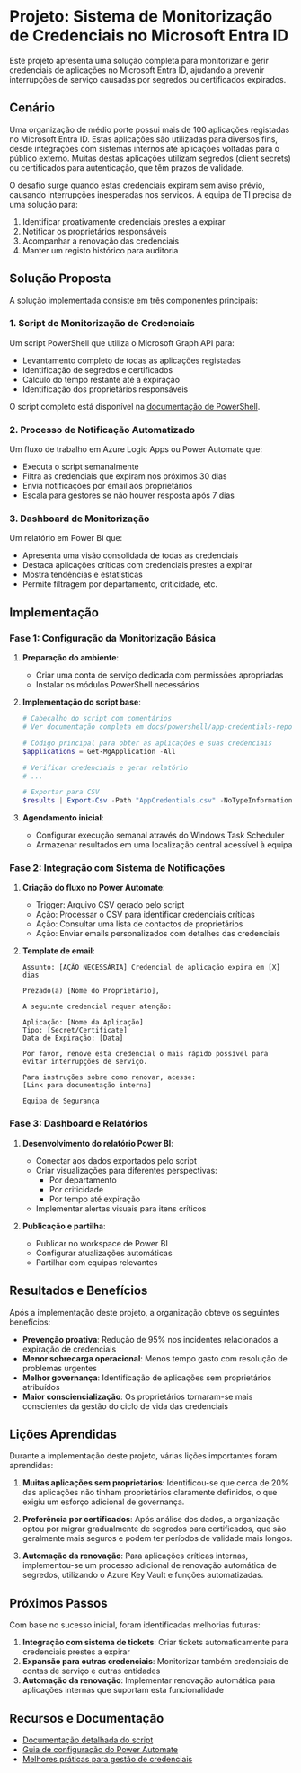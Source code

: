# Projeto: Sistema de Monitorização de Credenciais no Microsoft Entra ID

Este projeto apresenta uma solução completa para monitorizar e gerir credenciais de aplicações no Microsoft Entra ID, ajudando a prevenir interrupções de serviço causadas por segredos ou certificados expirados.

## Cenário

Uma organização de médio porte possui mais de 100 aplicações registadas no Microsoft Entra ID. Estas aplicações são utilizadas para diversos fins, desde integrações com sistemas internos até aplicações voltadas para o público externo. Muitas destas aplicações utilizam segredos (client secrets) ou certificados para autenticação, que têm prazos de validade.

O desafio surge quando estas credenciais expiram sem aviso prévio, causando interrupções inesperadas nos serviços. A equipa de TI precisa de uma solução para:

1. Identificar proativamente credenciais prestes a expirar
2. Notificar os proprietários responsáveis
3. Acompanhar a renovação das credenciais
4. Manter um registo histórico para auditoria

## Solução Proposta

A solução implementada consiste em três componentes principais:

### 1. Script de Monitorização de Credenciais

Um script PowerShell que utiliza o Microsoft Graph API para:
- Levantamento completo de todas as aplicações registadas
- Identificação de segredos e certificados
- Cálculo do tempo restante até a expiração
- Identificação dos proprietários responsáveis

O script completo está disponível na [documentação de PowerShell](../docs/powershell/app-credentials-report).

### 2. Processo de Notificação Automatizado

Um fluxo de trabalho em Azure Logic Apps ou Power Automate que:
- Executa o script semanalmente
- Filtra as credenciais que expiram nos próximos 30 dias
- Envia notificações por email aos proprietários
- Escala para gestores se não houver resposta após 7 dias

### 3. Dashboard de Monitorização

Um relatório em Power BI que:
- Apresenta uma visão consolidada de todas as credenciais
- Destaca aplicações críticas com credenciais prestes a expirar
- Mostra tendências e estatísticas
- Permite filtragem por departamento, criticidade, etc.

## Implementação

### Fase 1: Configuração da Monitorização Básica

1. **Preparação do ambiente**:
   - Criar uma conta de serviço dedicada com permissões apropriadas
   - Instalar os módulos PowerShell necessários

2. **Implementação do script base**:
   ```powershell
   # Cabeçalho do script com comentários
   # Ver documentação completa em docs/powershell/app-credentials-report
   
   # Código principal para obter as aplicações e suas credenciais
   $applications = Get-MgApplication -All
   
   # Verificar credenciais e gerar relatório
   # ...
   
   # Exportar para CSV
   $results | Export-Csv -Path "AppCredentials.csv" -NoTypeInformation
   ```

3. **Agendamento inicial**:
   - Configurar execução semanal através do Windows Task Scheduler
   - Armazenar resultados em uma localização central acessível à equipa

### Fase 2: Integração com Sistema de Notificações

1. **Criação do fluxo no Power Automate**:
   - Trigger: Arquivo CSV gerado pelo script
   - Ação: Processar o CSV para identificar credenciais críticas
   - Ação: Consultar uma lista de contactos de proprietários
   - Ação: Enviar emails personalizados com detalhes das credenciais

2. **Template de email**:
   ```
   Assunto: [AÇÃO NECESSÁRIA] Credencial de aplicação expira em [X] dias
   
   Prezado(a) [Nome do Proprietário],
   
   A seguinte credencial requer atenção:
   
   Aplicação: [Nome da Aplicação]
   Tipo: [Secret/Certificate]
   Data de Expiração: [Data]
   
   Por favor, renove esta credencial o mais rápido possível para evitar interrupções de serviço.
   
   Para instruções sobre como renovar, acesse:
   [Link para documentação interna]
   
   Equipa de Segurança
   ```

### Fase 3: Dashboard e Relatórios

1. **Desenvolvimento do relatório Power BI**:
   - Conectar aos dados exportados pelo script
   - Criar visualizações para diferentes perspectivas:
     - Por departamento
     - Por criticidade
     - Por tempo até expiração
   - Implementar alertas visuais para itens críticos

2. **Publicação e partilha**:
   - Publicar no workspace de Power BI
   - Configurar atualizações automáticas
   - Partilhar com equipas relevantes

## Resultados e Benefícios

Após a implementação deste projeto, a organização obteve os seguintes benefícios:

- **Prevenção proativa**: Redução de 95% nos incidentes relacionados a expiração de credenciais
- **Menor sobrecarga operacional**: Menos tempo gasto com resolução de problemas urgentes
- **Melhor governança**: Identificação de aplicações sem proprietários atribuídos
- **Maior consciencialização**: Os proprietários tornaram-se mais conscientes da gestão do ciclo de vida das credenciais

## Lições Aprendidas

Durante a implementação deste projeto, várias lições importantes foram aprendidas:

1. **Muitas aplicações sem proprietários**: Identificou-se que cerca de 20% das aplicações não tinham proprietários claramente definidos, o que exigiu um esforço adicional de governança.

2. **Preferência por certificados**: Após análise dos dados, a organização optou por migrar gradualmente de segredos para certificados, que são geralmente mais seguros e podem ter períodos de validade mais longos.

3. **Automação da renovação**: Para aplicações críticas internas, implementou-se um processo adicional de renovação automática de segredos, utilizando o Azure Key Vault e funções automatizadas.

## Próximos Passos

Com base no sucesso inicial, foram identificadas melhorias futuras:

1. **Integração com sistema de tickets**: Criar tickets automaticamente para credenciais prestes a expirar
2. **Expansão para outras credenciais**: Monitorizar também credenciais de contas de serviço e outras entidades
3. **Automação da renovação**: Implementar renovação automática para aplicações internas que suportam esta funcionalidade

## Recursos e Documentação

- [Documentação detalhada do script](../docs/powershell/app-credentials-report)
- [Guia de configuração do Power Automate](https://learn.microsoft.com/power-automate/getting-started)
- [Melhores práticas para gestão de credenciais](https://learn.microsoft.com/azure/active-directory/develop/security-best-practices-for-app-registration) 